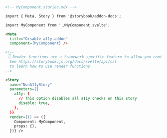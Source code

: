 ```md
<!-- MyComponent.stories.mdx -->

import { Meta, Story } from '@storybook/addon-docs';

import MyComponent from './MyComponent.svelte';

<Meta 
  title="Disable a11y addon" 
  component={MyComponent} />

<!--
 👇 Render functions are a framework specific feature to allow you control on how the component renders.
  See https://storybook.js.org/docs/svelte/api/csf
  to learn how to use render functions.
-->

<Story
  name="NonA11yStory"
  parameters={{
    a11y: {
      // This option disables all a11y checks on this story
      disable: true,
    },
  }}
  render={() => ({
    Component: MyComponent,
    props: {},
  })} />
```